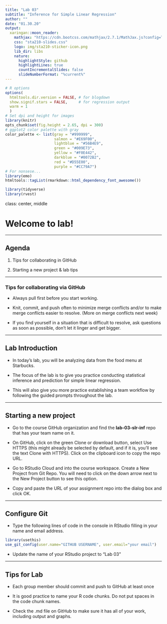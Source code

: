 ```yaml
---
title: "Lab 03"
subtitle: "Inference for Simple Linear Regression"
author: ""
date: "01.30.20"
output:
  xaringan::moon_reader:
    mathjax: "https://cdn.bootcss.com/mathjax/2.7.1/MathJax.js?config=TeX-MML-AM_HTMLorMML"
    css: "sta210-slides.css"
    logo: img/sta210-sticker-icon.png
    lib_dir: libs
    nature:
      highlightStyle: github
      highlightLines: true
      countIncrementalSlides: false
      slideNumberFormat: "%current%"
---
```


```r
# R options
options(
  htmltools.dir.version = FALSE, # for blogdown
  show.signif.stars = FALSE,     # for regression output
  warm = 1
  )
# Set dpi and height for images
library(knitr)
opts_chunk$set(fig.height = 2.65, dpi = 300) 
# ggplot2 color palette with gray
color_palette <- list(gray = "#999999", 
                      salmon = "#E69F00", 
                      lightblue = "#56B4E9", 
                      green = "#009E73", 
                      yellow = "#F0E442", 
                      darkblue = "#0072B2", 
                      red = "#D55E00", 
                      purple = "#CC79A7")
# For nonsese...
library(emo)
htmltools::tagList(rmarkdown::html_dependency_font_awesome())
```

```r
library(tidyverse)
library(rvest)
```

class: center, middle

# Welcome to lab!

---

## Agenda

1.  Tips for collaborating in GitHub 

2.  Starting a new project & lab tips


---

### Tips for collaborating via GitHub

- Always pull first before you start working.

- Knit, commit, and push often to minimize merge conflicts and/or to make merge conflicts easier to resolve. (More on merge conflicts next week)

- If you find yourself in a situation that is difficult to resolve, ask questions as soon as possible, don't let it linger and get bigger.

---

## Lab Introduction

- In today's lab, you will be analyzing data from the food menu at Starbucks. 

- The focus of the lab is to give you practice conducting statistical inference and prediction for simple linear regression. 

- This will also give you more practice establishing a team workflow by following the guided prompts throughout the lab.

---

## Starting a new project

- Go to the course GitHub organization and find the **lab-03-slr-inf** repo that has your team name on it.

- On GitHub, click on the green Clone or download button, select Use HTTPS (this might already be selected by default, and if it is, you’ll see the text Clone with HTTPS). Click on the clipboard icon to copy the repo URL.

- Go to RStudio Cloud and into the course workspace. Create a New Project from Git Repo. You will need to click on the down arrow next to the New Project button to see this option.

- Copy and paste the URL of your assignment repo into the dialog box and click OK. 

---

## Configure Git

- Type the following lines of code in the console in RStudio filling in your name and email address.

```r
library(usethis)
use_git_config(user.name="GITHUB USERNAME", user.email="your email")
```

- Update the name of your RStudio project to "Lab 03"

---

## Tips for Lab

- Each group member should commit and push to GitHub at least once

- It is good practice to name your R code chunks. Do not put spaces in the code chunk names.

- Check the .md file on GitHub to make sure it has all of your work, including output and graphs. 


